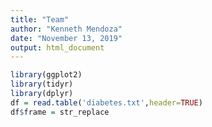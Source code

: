 ---
title: "Team"
author: "Kenneth Mendoza"
date: "November 13, 2019"
output: html_document
---

```{r data}
library(ggplot2)
library(tidyr)
library(dplyr)
df = read.table('diabetes.txt',header=TRUE)
df$frame = str_replace
```

